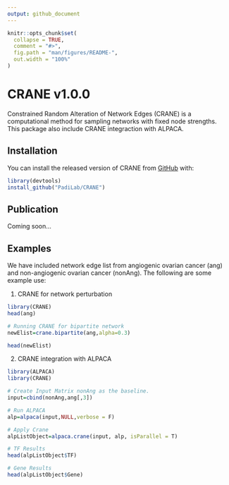 ```yaml
---
output: github_document
---
```


<!-- README.md is generated from README.Rmd. Please edit that file -->

```r
knitr::opts_chunk$set(
  collapse = TRUE,
  comment = "#>",
  fig.path = "man/figures/README-",
  out.width = "100%"
)
```

# CRANE v1.0.0

Constrained Random Alteration of Network Edges (CRANE) is a computational method for sampling networks with fixed node strengths. This package also include CRANE integraction with ALPACA.

## Installation

You can install the released version of CRANE from [GitHub](https://github.com/PadiLab/CRANE) with:

``` r
library(devtools)
install_github("PadiLab/CRANE")
```

## Publication

Coming soon...


## Examples

We have included network edge list from angiogenic ovarian cancer (ang) and non-angiogenic ovarian cancer (nonAng). The following are some example use:

1. CRANE for network perturbation

```r
library(CRANE)
head(ang)

# Running CRANE for bipartite network
newElist=crane.bipartite(ang,alpha=0.3)

head(newElist)

```

2. CRANE integration with ALPACA
```r
library(ALPACA)
library(CRANE)

# Create Input Matrix nonAng as the baseline.
input=cbind(nonAng,ang[,3])

# Run ALPACA
alp=alpaca(input,NULL,verbose = F)

# Apply Crane
alpListObject=alpaca.crane(input, alp, isParallel = T)

# TF Results
head(alpListObject$TF)

# Gene Results
head(alpListObject$Gene)
```

```r

```

